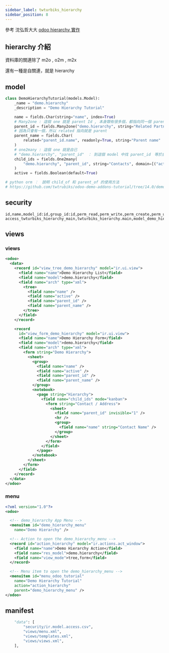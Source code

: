 ```yaml
---
sidebar_label: twturbiks_hierarchy
sidebar_position: 8
---
```


參考 沈弘哲大大 [odoo hierarchy 實作](https://github.com/twtrubiks/odoo-demo-addons-tutorial/tree/14.0/demo_hierarchy_tutorial#odoo-hierarchy-%E5%AF%A6%E4%BD%9C)

## hierarchy 介紹

資料庫的關連除了 m2o , o2m , m2x

還有一種是自關連，就是 hierarchy

## model

```python
class DemoHierarchyTutorial(models.Model):
    _name = "demo.hierarchy"
    _description = "Demo Hierarchy Tutorial"

    name = fields.Char(string="name", index=True)
    # Many2one : 這個 one 就是 parent Id , 本身類有很多個，都指向同一個 parent
    parent_id = fields.Many2one("demo.hierarchy", string="Related Partner", index=True)
    # 因為只會有一個，所以 related 指向就是 parent
    parent_name = fields.Char(
        related="parent_id.name", readonly=True, string="Parent name"
    )
    # one2many : 這個 one 就是自已
    # "demo.hierarchy", "parent_id"　： 到這個 model 中找 parent_id　等於自已本身 id 的所有物件。
    child_ids = fields.One2many(
        "demo.hierarchy", "parent_id", string="Contacts", domain=[("active", "=", True)]
    )
    active = fields.Boolean(default=True)

# python orm ：　說明 child_of 和 parent_of 的使用方法
# https://github.com/twtrubiks/odoo-demo-addons-tutorial/tree/14.0/demo_hierarchy_tutorial#%E8%AA%AA%E6%98%8E-child_of-%E5%92%8C-parent_of

```

## security

```csv
id,name,model_id:id,group_id:id,perm_read,perm_write,perm_create,perm_unlink
access_twturbiks_hierarchy_main,twturbiks_hierarchy.main,model_demo_hierarchy,base.group_user,1,1,1,1
```

## views

### views

```xml
<odoo>
  <data>
    <record id="view_tree_demo_hierarchy" model="ir.ui.view">
      <field name="name">Demo Hierarchy List</field>
      <field name="model">demo.hierarchy</field>
      <field name="arch" type="xml">
        <tree>
          <field name="name" />
          <field name="active" />
          <field name="parent_id" />
          <field name="parent_name" />
        </tree>
      </field>
    </record>

    <record
      id="view_form_demo_hierarchy" model="ir.ui.view">
      <field name="name">Demo Hierarchy Form</field>
      <field name="model">demo.hierarchy</field>
      <field name="arch" type="xml">
        <form string="Demo Hierarchy">
          <sheet>
            <group>
              <field name="name" />
              <field name="active" />
              <field name="parent_id" />
              <field name="parent_name" />
            </group>
            <notebook>
              <page string="Hierarchy">
                <field name="child_ids" mode="kanban">
                  <form string="Contact / Address">
                    <sheet>
                      <field name="parent_id" invisible="1" />
                      <hr />
                      <group>
                        <field name="name" string="Contact Name" />
                      </group>
                    </sheet>
                  </form>
                </field>
              </page>
            </notebook>
          </sheet>
        </form>
      </field>
    </record>
  </data>
</odoo>
```

### menu

```xml
<?xml version="1.0"?>
<odoo>

  <!-- demo_hierarchy App Menu -->
  <menuitem id="demo_hierarchy_menu"
    name="Demo Hierarchy" />

  <!-- Action to open the demo_hierarchy_menu -->
  <record id="action_hierarchy" model="ir.actions.act_window">
    <field name="name">Demo Hierarchy Action</field>
    <field name="res_model">demo.hierarchy</field>
    <field name="view_mode">tree,form</field>
  </record>

  <!-- Menu item to open the demo_hierarchy_menu -->
  <menuitem id="menu_odoo_tutorial"
    name="Demo Hierarchy Tutorial"
    action="action_hierarchy"
    parent="demo_hierarchy_menu" />
</odoo>
```

## manifest

```python
    "data": [
        "security/ir.model.access.csv",
        "views/menu.xml",
        "views/templates.xml",
        "views/views.xml",
    ],
```
